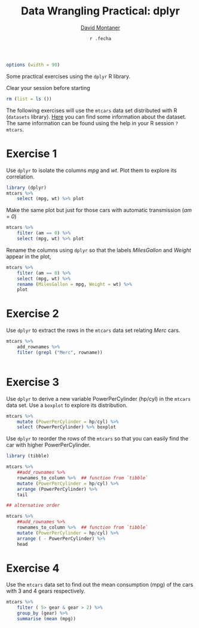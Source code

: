 % Data Wrangling Practical: dplyr
% [David Montaner](http://dmontaner.com)
% `r .fecha`


```r
options (width = 90)
```


Some practical exercises using the `dplyr` R library.

Clear your session before starting

```r
rm (list = ls ())
```

The following exercises will use the `mtcars` data set distributed with R (`datasets` library).
[Here](https://stat.ethz.ch/R-manual/R-devel/library/datasets/html/mtcars.html)
you can find some information about the dataset.
The same information can be found using the help in your R session `?mtcars`. 



Exercise 1
================================================================================

Use `dplyr` to isolate the columns _mpg_ and _wt_.
Plot them to explore its correlation. 

```r
library (dplyr)
mtcars %>%
    select (mpg, wt) %>% plot
```

Make the same plot but just for those cars with automatic transmission (_am = 0_)

```r
mtcars %>%
    filter (am == 0) %>%
    select (mpg, wt) %>% plot
```

Rename the columns using `dplyr` so that the labels
_MilesGallon_ and _Weight_
appear in the plot,

```r
mtcars %>%
    filter (am == 0) %>%
    select (mpg, wt) %>%
    rename (MilesGallon = mpg, Weight = wt) %>%
    plot
```



Exercise 2
================================================================================

Use `dplyr` to extract the rows in the `mtcars` data set relating _Merc_ cars.

```r
mtcars %>%
    add_rownames %>%
    filter (grepl ("Merc", rowname))
    
```


Exercise 3
================================================================================

Use `dplyr` to derive a new variable PowerPerCylinder (hp/cyl) in the `mtcars` data set.
Use a `boxplot` to explore its distribution.

```r
mtcars %>%
    mutate (PowerPerCylinder = hp/cyl) %>%
    select (PowerPerCylinder) %>% boxplot
```	

Use `dplyr` to reorder the rows of the `mtcars` so that you can easily find the car with higher PowerPerCylinder.

```r
library (tibble)

mtcars %>%
    ##add_rownames %>%
    rownames_to_column %>%  ## function from `tibble`
    mutate (PowerPerCylinder = hp/cyl) %>%
    arrange (PowerPerCylinder) %>%
    tail

## alternative order

mtcars %>%
    ##add_rownames %>%
    rownames_to_column %>%  ## function from `tibble`
    mutate (PowerPerCylinder = hp/cyl) %>%
    arrange ( - PowerPerCylinder) %>%
    head

```	

Exercise 4
================================================================================

Use the `mtcars` data set to find out
the mean consumption (mpg) of the cars with 3 and 4 gears respectively.

```r
mtcars %>%
    filter ( 5> gear & gear > 2) %>%
    group_by (gear) %>%
    summarise (mean (mpg))
```
